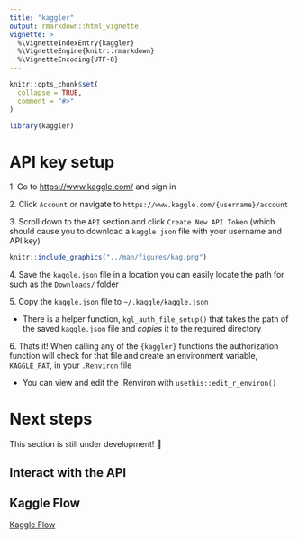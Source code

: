 ```yaml
---
title: "kaggler"
output: rmarkdown::html_vignette
vignette: >
  %\VignetteIndexEntry{kaggler}
  %\VignetteEngine{knitr::rmarkdown}
  %\VignetteEncoding{UTF-8}
---
```


```r
knitr::opts_chunk$set(
  collapse = TRUE,
  comment = "#>"
)
```

```r
library(kaggler)
```

# API key setup

<span>1.</span> Go to [https://www.kaggle.com/](kaggle.com) and sign in

<span>2.</span> Click `Account` or navigate to `https://www.kaggle.com/{username}/account`

<span>3.</span> Scroll down to the `API` section and click `Create New API Token` (which should cause you to download a `kaggle.json` file with your username and API key)

```r
knitr::include_graphics("../man/figures/kag.png")
```

<span>4.</span> Save the `kaggle.json` file in a location you can easily locate the path for such as the `Downloads/` folder

<span>5.</span> Copy the `kaggle.json` file to `~/.kaggle/kaggle.json`

  - There is a helper function, `kgl_auth_file_setup()` that takes the path of the saved `kaggle.json` file and *copies* it to the required directory
  
<span>6.</span> Thats it! When calling any of the `{kaggler}` functions the authorization function will check for that file and create an environment variable, `KAGGLE_PAT`, in your `.Renviron` file

  - You can view and edit the .Renviron with `usethis::edit_r_environ()`

# Next steps

This section is still under development! 👷

## Interact with the API

## Kaggle Flow

[Kaggle Flow](https://koderkow.github.io/kaggler/articles/kgl-flow.html)
